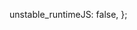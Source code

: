   unstable_runtimeJS: false,
};

<Meta description="Theodor Vararu's blog." />

<Post date="2020-06" title="First impressions with Blitz.js" href="/blitz" />

<Post
  date="2020-05"
  title="Stop building client-side forms"
  href="/stop-building-client-side-forms"
/>

<Post
  date="2020-04"
  title="Fieldnotes for running Proxmox with Windows
and macOS guests"
  href="/proxmox"
/>

<Post date="2019-10" title="Building my new blog" href="/new-blog" />

<Post
  date="2019-01"
  title="What to do with software development downtime"
  href="/downtime"
/>

<Post
  date="2017-06"
  title="Creating a Ghost in the Shell screensaver for macOS"
  href="/ghost-in-the-screensaver"
/>

<Post
  date="2017-06"
  title="Accessibility testing tools are lying to you"
  href="/lying-a11y-tools"
/>

<Post date="2017-03" title="What's WebVR good for?" href="/why-webvr" />

<Post
  date="2016-11"
  title="A yak shaver's guide to upgrading Ghost from 0.5.9 to 0.11.3"
  href="/yak-shaving-ghost"
/>

<Post
  date="2016-11"
  title="A computer you'll fall in love with"
  href="/computer"
/>

<Post
  date="2016-10"
  title="When to rewrite code from scratch"
  href="/rewrite-from-scratch"
/>

<Post
  date="2015-12"
  title="Operational reasoning considered harmful"
  href="/operational-reasoning"
/>

<Post
  date="2015-02"
  title="let javascript = haskell?"
  href="/let-javascript-haskell"
/>

<Post
  date="2015-01"
  title="Deploying an app with Facebook Login in 5 minutes"
  href="/meteor-sso"
/>

<Post date="2014-10" title="Dotfiles!" href="/dotfiles" />

<Post
  date="2014-10"
  title="WebGL cloth implemented in Famo.us"
  href="/famous-cloth"
/>

<Post date="2014-10" title="Humble asm.js Bundle" href="/humble-asm" />

<Post
  date="2014-10"
  title="GitHub Student Developer Pack"
  href="/github-pack"
/>

<Post
  date="2014-08"
  title="Adding HTML5 pushstate support to mean-seo"
  href="/mean-seo"
/>
